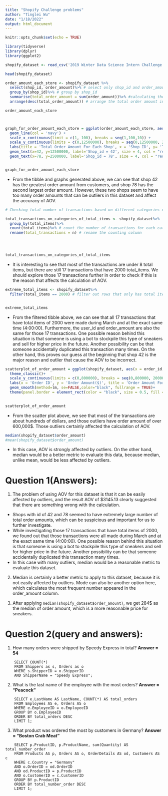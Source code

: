 ```yaml
---
title: "Shopify Challenge problems"
author: "Tinglei Wu"
date: "1/18/2022"
output: html_document
---
```


```r
knitr::opts_chunk$set(echo = TRUE)
```

```r
library(tidyverse)
library(dplyr)
library(ggplot2)

shopify_dataset <- read_csv('2019 Winter Data Science Intern Challenge Data Set - Sheet1.csv')
```


```r
head(shopify_dataset) 

order_amount_each_store <- shopify_dataset %>%
  select(shop_id, order_amount)%>% # select only shop_id and order_amount columns
  group_by(shop_id)%>% # group by shop_id
  summarise(total_order_amount = sum(order_amount))%>% #calculating the sum of total order amount for each of the 100 shop
  arrange(desc(total_order_amount)) # arrange the total order amount in descending order

order_amount_each_store




```


```r
graph_for_order_amount_each_store = ggplot(order_amount_each_store, aes(x = shop_id, y = total_order_amount)) + 
  geom_line(col = 'navy') + 
  scale_x_continuous(limit = c(1, 100), breaks = seq(1,100,10)) + 
  scale_y_continuous(limits = c(0,12500000), breaks = seq(0,12500000, 2500000), labels = function(y){paste0(y/1000, 'K')})+
  labs(title = 'Total Order Amount For Each Shop', x = 'Shop ID', y= 'Total Order Amount')+
  geom_text(x=42, y=12500000, label='Shop_id = 42', size = 4, col = "red")+
  geom_text(x=78, y=2500000, label='Shop_id = 78', size = 4, col = "red")


graph_for_order_amount_each_store


```


* From the tibble and graphs generated above, we can see that shop 42 has the greatest order amount from customers, and shop 78 has the second largest order amount. However, these two shops seem to have too many order amounts that can be outliers in this dataset and affect the accuracy of AOV. 


```r
# Checking total number of transactions based on different categories of total_items

total_transactions_on_categories_of_total_items <- shopify_dataset%>%
  group_by(total_items)%>% 
  count(total_items)%>% # count the number of transactions for each category of total iteams
  rename(total_transactions = n) # rename the counting column




total_transactions_on_categories_of_total_items
```

* It is interesting to see that most of the transactions are under 8 total items, but there are still 17 transactions that have 2000 total_items. We should explore those 17 transactions further in order to check if this is the reason that affects the calculation of AOV.


```r
extreme_total_items <- shopify_dataset%>%
  filter(total_items == 2000) # filter out rows that only has total items equal to 2000


extreme_total_items
```

* From the filtered tibble above, we can see that all 17 transactions that have total items of 2000 were made during March and at the exact same time (4:00:00). Furthermore, the user_id and order_amount are also the same for those 17 transactions. One possible reason behind this situation is that someone is using a bot to stockpile this type of sneakers and sell for higher price in the future. Another possibility can be that someone accidentally duplicated this transaction many times. On the other hand, this proves our guess at the beginning that shop 42 is the major reason and outlier that cause the AOV to be incorrect.

```r
scatterplot_of_order_amount = ggplot(shopify_dataset, aes(x = order_id, y = order_amount)) + geom_point(col = 'red')+
  theme_classic()+
  scale_y_continuous(limits = c(0,800000), breaks = seq(0,800000, 200000), labels = function(y){paste0(y/1000, 'K')})+
  labs(x = 'Order ID', y = 'Order Amount($)', title = 'Order Amount For Each Of The 5000 Transactions')+
  geom_smooth(method=lm, se=FALSE,color="black", fullrange = TRUE)+
  theme(panel.border = element_rect(color = "black", size = 0.5, fill = NA))
  

scatterplot_of_order_amount
```

* From the scatter plot above, we see that most of the transactions are about hundreds of dollars, and those outliers have order amount of over 600,000$. Those outliers certainly affected the calculation of AOV. 


```r
median(shopify_dataset$order_amount)
#mean(shopify_dataset$order_amount)

```

* In this case, AOV is strongly affected by outliers. On the other hand, median would be a better metric to evaluate this data, because median, unlike mean, would be less affected by outliers.


# Question 1(Answers):

1. The problem of using AOV for this dataset is that it can be easily affected by outliers, and the result AOV of $3145.13 clearly suggested that there are something wrong with the calculation. 
  + Shops with id of 42 and 78 seemed to have extremely large number of total order amounts, which can be suspicious and important for us to further investigate.
  + While investigating those 17 transactions that have total items of 2000, we found out that those transactions were all made during March and at the exact same time (4:00:00). One possible reason behind this situation is that someone is using a bot to stockpile this type of sneakers and sell for higher price in the future. Another possibility can be that someone accidentally duplicated this transaction many times.
  + In this case with many outliers, median would be a reasonable metric to evaluate this dataset.

2. Median is certainly a better metric to apply to this dataset, because it is not easily affected by outliers. Mode can also be another option here, which calculates the most frequent number appeared in the order_amount column.

3. After applying `median(shopify_dataset$order_amount)`, we get 284$ as the median of order amount, which is a more reasonable price for sneakers.


# Question 2(query and answers):

1. How many orders were shipped by Speedy Express in total? **Answer = 54**
```  
    SELECT COUNT(*)
    FROM Shippers as s, Orders as o
    WHERE s.ShipperID = o.ShipperID
    AND ShipperName = "Speedy Express";
```
2. What is the last name of the employee with the most orders? **Answer = "Peacock"**
``` 
    SELECT e.LastName AS LastName, COUNT(*) AS total_orders
    FROM Employees AS e, Orders AS o
    WHERE e.EmployeeID = o.EmployeeID
    GROUP BY o.EmployeeID
    ORDER BY total_orders DESC
    LIMIT 1;
```
3. What product was ordered the most by customers in Germany? **Answer = "Boston Crab Meat"**
```  
    SELECT p.ProductID, p.ProductName, sum(Quantity) AS total_number_order
    FROM Products AS p, Orders AS o, OrderDetails AS od, Customers AS c
    WHERE c.Country = "Germany"
    AND o.OrderID = od.OrderID
    AND od.ProductID = p.ProductID
    AND o.CustomerID = c.CustomerID
    GROUP BY p.ProductID
    ORDER BY total_number_order DESC
    LIMIT 1;
```











